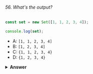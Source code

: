 ###### 56. What's the output?

```javascript
const set = new Set([1, 1, 2, 3, 4]);

console.log(set);
```

- A: `[1, 1, 2, 3, 4]`
- B: `[1, 2, 3, 4]`
- C: `{1, 1, 2, 3, 4}`
- D: `{1, 2, 3, 4}`

<details>
<summary>
<b>Answer</b>
</summary>

#### Answer: D

The `Set` object is a collection of _unique_ values: a value can only occur once in a set.

We passed the iterable `[1, 1, 2, 3, 4]` with a duplicate value `1`. Since we cannot have two of the same values in a set, one of them is removed. This results in `{1, 2, 3, 4}`.

</details>
